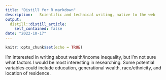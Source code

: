 ```yaml
---
title: "Distill for R markdown"
description:   Scientific and technical writing, native to the web
output:
  distill::distill_article:
    self_contained: false
date: "2022-10-17"
---
```


```r
knitr::opts_chunk$set(echo = TRUE)


```

I'm interested in writing about wealth/income inequality, but I'm not sure what factors I would be most interesting in researching. Some potential variables could include education, generational wealth, race/ethnicity, and location of residence.

